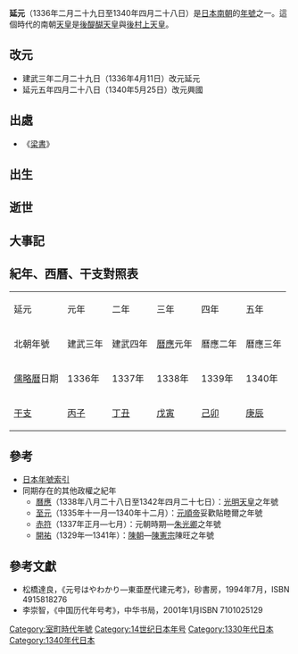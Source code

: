 {{japanese|japanese=延元|kana=えんげん|romaji=Engen}}

'''延元'''（1336年二月二十九日至1340年四月二十八日）是[[日本|日本]][[南北朝_(日本)|南朝]]的[[年號|年號]]之一。這個時代的南朝[[天皇|天皇]]是[[後醍醐天皇|後醍醐天皇]]與[[後村上天皇|後村上天皇]]。

== 改元 ==
*建武三年二月二十九日（1336年4月11日）改元延元
*延元五年四月二十八日（1340年5月25日）改元興國

== 出處 ==
*《[[梁書|梁書]]》

== 出生 ==

== 逝世 ==

== 大事記 ==

== 紀年、西曆、干支對照表 ==
{| class="wikitable" cellspacing=0 style="text-align:center"
|- style="background-color:#CCCCCC"
|延元||元年||二年||三年||四年||五年
|-
|北朝年號||建武三年||建武四年||[[曆應|曆應]]元年||曆應二年||曆應三年
|-
|[[儒略曆|儒略曆]]日期||1336年||1337年||1338年||1339年||1340年
|-
|[[干支|干支]]||[[丙子|丙子]]||[[丁丑|丁丑]]||[[戊寅|戊寅]]||[[己卯|己卯]]||[[庚辰|庚辰]]
|}

== 參考 ==
*[[日本年號索引|日本年號索引]]
*同期存在的其他政權之紀年
**[[曆應|曆應]]（1338年八月二十八日至1342年四月二十七日）：[[光明天皇|光明天皇]]之年號
**[[至元_(元惠宗)|至元]]（1335年十一月—1340年十二月）：[[元順帝|元順帝]]妥歡貼睦爾之年號
**[[赤符|赤符]]（1337年正月—七月）：元朝時期—[[朱光卿|朱光卿]]之年號
**[[開祐|開祐]]（1329年—1341年）：[[陳朝_(越南)|陳朝]]—[[陳憲宗|陳憲宗]]陳旺之年號

==參考文獻==
*松橋達良，《元号はやわかり—東亜歷代建元考》，砂書房，1994年7月，ISBN 4915818276
*李崇智，《中国历代年号考》，中华书局，2001年1月ISBN 7101025129

{{年号|[[建武_(後醍醐天皇)|建武]]|[[日本年號|日本南朝年號]]|[[興國_(後村上天皇)|興國]]}}
{{日本元號}}
{{DEFAULTSORT:Engen}}

[[Category:室町時代年號|Category:室町時代年號]]
[[Category:14世纪日本年号|Category:14世纪日本年号]]
[[Category:1330年代日本|Category:1330年代日本]]
[[Category:1340年代日本|Category:1340年代日本]]